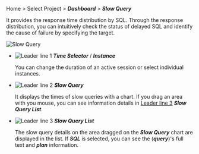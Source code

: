 Home > Select Project > **_Dashboard_** > **_Slow Query_**

It provides the response time distribution by SQL. Through the response distribution, you can intuitively check the status of delayed SQL and identify the cause of failure by specifying the target. 

![Slow Query](/img/db-slow-query.png)

-   ![Leader line 1](/img/number-01.png) **_Time Selector_** / **_Instance_**

    You can change the duration of an active session or select individual instances.

-   ![Leader line 2](/img/number-02.png) **_Slow Query_**

    It displays the times of slow queries with a chart. If you drag an area with you mouse, you can see information details in [Leader line 3](/img/number-03.png) **_Slow Query List_**.

-   ![Leader line 3](/img/number-03.png) **_Slow Query List_**

    The slow query details on the area dragged on the **_Slow Query_** chart are displayed in the list. If **_SQL_** is selected, you can see the (**_query_**)'s full text and **_plan_** information.
